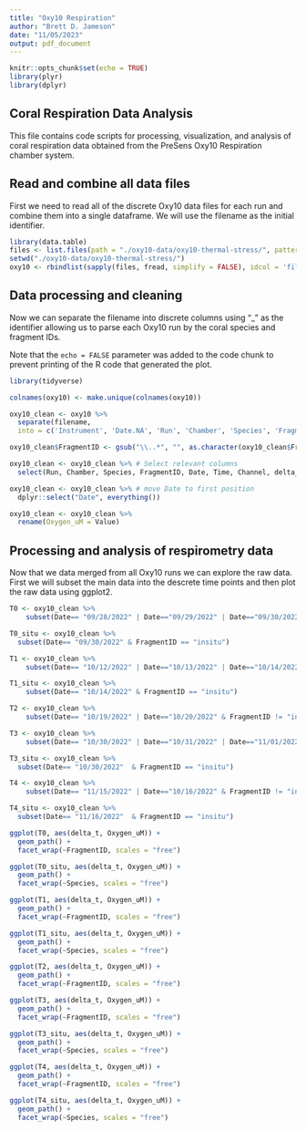 ```yaml
---
title: "Oxy10 Respiration"
author: "Brett D. Jameson"
date: "11/05/2023"
output: pdf_document
---
```


```r
knitr::opts_chunk$set(echo = TRUE)
library(plyr)
library(dplyr)
```

## Coral Respiration Data Analysis

This file contains code scripts for processing, visualization, and analysis of coral respiration data obtained from the PreSens Oxy10 Respiration chamber system.

## Read and combine all data files

First we need to read all of the discrete Oxy10 data files for each run and combine them into a single dataframe. We will use the filename as the initial identifier.

```r
library(data.table)  
files <- list.files(path = "./oxy10-data/oxy10-thermal-stress/", pattern = ".csv")
setwd("./oxy10-data/oxy10-thermal-stress/")
oxy10 <- rbindlist(sapply(files, fread, simplify = FALSE), idcol = 'filename')
```

## Data processing and cleaning 

Now we can separate the filename into discrete columns using "_" as the identifier allowing us to parse each Oxy10 run by the coral species and fragment IDs.

Note that the `echo = FALSE` parameter was added to the code chunk to prevent printing of the R code that generated the plot.

```r
library(tidyverse)

colnames(oxy10) <- make.unique(colnames(oxy10))

oxy10_clean <- oxy10 %>% 
  separate(filename, 
  into = c('Instrument', 'Date.NA', 'Run', 'Chamber', 'Species', 'FragmentID'), sep = "_")

oxy10_clean$FragmentID <- gsub("\\..*", "", as.character(oxy10_clean$FragmentID))

oxy10_clean <- oxy10_clean %>% # Select relevant columns
  select(Run, Chamber, Species, FragmentID, Date, Time, Channel, delta_t, Time_Unit, Value, Temp, Salinity)

oxy10_clean <- oxy10_clean %>% # move Date to first position
  dplyr::select("Date", everything())

oxy10_clean <- oxy10_clean %>%
  rename(Oxygen_uM = Value)
```

## Processing and analysis of respirometry data

Now that we data merged from all Oxy10 runs we can explore the raw data. First we will subset the main data into the descrete time points and then plot the raw data using ggplot2. 

```r
T0 <- oxy10_clean %>% 
    subset(Date== "09/28/2022" | Date=="09/29/2022" | Date=="09/30/2022" & FragmentID != "insitu")

T0_situ <- oxy10_clean %>% 
  subset(Date== "09/30/2022" & FragmentID == "insitu")

T1 <- oxy10_clean %>% 
    subset(Date== "10/12/2022" | Date=="10/13/2022" | Date=="10/14/2022" & FragmentID != "insitu")

T1_situ <- oxy10_clean %>% 
    subset(Date== "10/14/2022" & FragmentID == "insitu")

T2 <- oxy10_clean %>% 
    subset(Date== "10/19/2022" | Date=="10/20/2022" & FragmentID != "insitu")

T3 <- oxy10_clean %>% 
    subset(Date== "10/30/2022" | Date=="10/31/2022" | Date=="11/01/2022" & FragmentID != "insitu")

T3_situ <- oxy10_clean %>% 
  subset(Date== "10/30/2022"  & FragmentID == "insitu")

T4 <- oxy10_clean %>% 
    subset(Date== "11/15/2022" | Date=="10/16/2022" & FragmentID != "insitu")

T4_situ <- oxy10_clean %>% 
  subset(Date== "11/16/2022"  & FragmentID == "insitu")
```

```r
ggplot(T0, aes(delta_t, Oxygen_uM)) +
  geom_path() +
  facet_wrap(~FragmentID, scales = "free")

ggplot(T0_situ, aes(delta_t, Oxygen_uM)) +
  geom_path() +
  facet_wrap(~Species, scales = "free")

ggplot(T1, aes(delta_t, Oxygen_uM)) +
  geom_path() +
  facet_wrap(~FragmentID, scales = "free")

ggplot(T1_situ, aes(delta_t, Oxygen_uM)) +
  geom_path() +
  facet_wrap(~Species, scales = "free")

ggplot(T2, aes(delta_t, Oxygen_uM)) +
  geom_path() +
  facet_wrap(~FragmentID, scales = "free")

ggplot(T3, aes(delta_t, Oxygen_uM)) +
  geom_path() +
  facet_wrap(~FragmentID, scales = "free")

ggplot(T3_situ, aes(delta_t, Oxygen_uM)) +
  geom_path() +
  facet_wrap(~Species, scales = "free")

ggplot(T4, aes(delta_t, Oxygen_uM)) +
  geom_path() +
  facet_wrap(~FragmentID, scales = "free")

ggplot(T4_situ, aes(delta_t, Oxygen_uM)) +
  geom_path() +
  facet_wrap(~Species, scales = "free")
```

